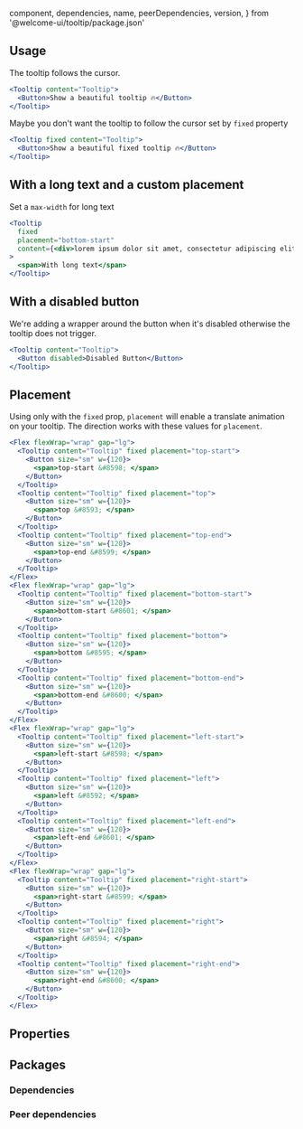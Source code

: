 
  component,
  dependencies,
  name,
  peerDependencies,
  version,
} from '@welcome-ui/tooltip/package.json'

<showcase
  version={version}
  name={name}
  component={component}
  description="Allows user to show small information on hover an element."
/>

## Usage

The tooltip follows the cursor.

```jsx
<Tooltip content="Tooltip">
  <Button>Show a beautiful tooltip 🔥</Button>
</Tooltip>
```

Maybe you don't want the tooltip to follow the cursor set by `fixed` property

```jsx
<Tooltip fixed content="Tooltip">
  <Button>Show a beautiful fixed tooltip 🔥</Button>
</Tooltip>
```

## With a long text and a custom placement

Set a `max-width` for long text

```jsx
<Tooltip
  fixed
  placement="bottom-start"
  content={<div>lorem ipsum dolor sit amet, consectetur adipiscing elit</div>}
>
  <span>With long text</span>
</Tooltip>
```

## With a disabled button

We're adding a wrapper around the button when it's disabled otherwise the tooltip does not trigger.

```jsx
<Tooltip content="Tooltip">
  <Button disabled>Disabled Button</Button>
</Tooltip>
```

## Placement

Using only with the `fixed` prop, `placement` will enable a translate animation on your tooltip. The direction works with these values for `placement`.

```jsx
<Flex flexWrap="wrap" gap="lg">
  <Tooltip content="Tooltip" fixed placement="top-start">
    <Button size="sm" w={120}>
      <span>top-start &#8598; </span>
    </Button>
  </Tooltip>
  <Tooltip content="Tooltip" fixed placement="top">
    <Button size="sm" w={120}>
      <span>top &#8593; </span>
    </Button>
  </Tooltip>
  <Tooltip content="Tooltip" fixed placement="top-end">
    <Button size="sm" w={120}>
      <span>top-end &#8599; </span>
    </Button>
  </Tooltip>
</Flex>
<Flex flexWrap="wrap" gap="lg">
  <Tooltip content="Tooltip" fixed placement="bottom-start">
    <Button size="sm" w={120}>
      <span>bottom-start &#8601; </span>
    </Button>
  </Tooltip>
  <Tooltip content="Tooltip" fixed placement="bottom">
    <Button size="sm" w={120}>
      <span>bottom &#8595; </span>
    </Button>
  </Tooltip>
  <Tooltip content="Tooltip" fixed placement="bottom-end">
    <Button size="sm" w={120}>
      <span>bottom-end &#8600; </span>
    </Button>
  </Tooltip>
</Flex>
<Flex flexWrap="wrap" gap="lg">
  <Tooltip content="Tooltip" fixed placement="left-start">
    <Button size="sm" w={120}>
      <span>left-start &#8598; </span>
    </Button>
  </Tooltip>
  <Tooltip content="Tooltip" fixed placement="left">
    <Button size="sm" w={120}>
      <span>left &#8592; </span>
    </Button>
  </Tooltip>
  <Tooltip content="Tooltip" fixed placement="left-end">
    <Button size="sm" w={120}>
      <span>left-end &#8601; </span>
    </Button>
  </Tooltip>
</Flex>
<Flex flexWrap="wrap" gap="lg">
  <Tooltip content="Tooltip" fixed placement="right-start">
    <Button size="sm" w={120}>
      <span>right-start &#8599; </span>
    </Button>
  </Tooltip>
  <Tooltip content="Tooltip" fixed placement="right">
    <Button size="sm" w={120}>
      <span>right &#8594; </span>
    </Button>
  </Tooltip>
  <Tooltip content="Tooltip" fixed placement="right-end">
    <Button size="sm" w={120}>
      <span>right-end &#8600; </span>
    </Button>
  </Tooltip>
</Flex>
```

## Properties

<props propTypes={props.propTypes.Tooltip} />

## Packages

### Dependencies

<dependencies dependencies={dependencies} />

### Peer dependencies

<dependencies dependencies={peerDependencies} />

<pagination />
